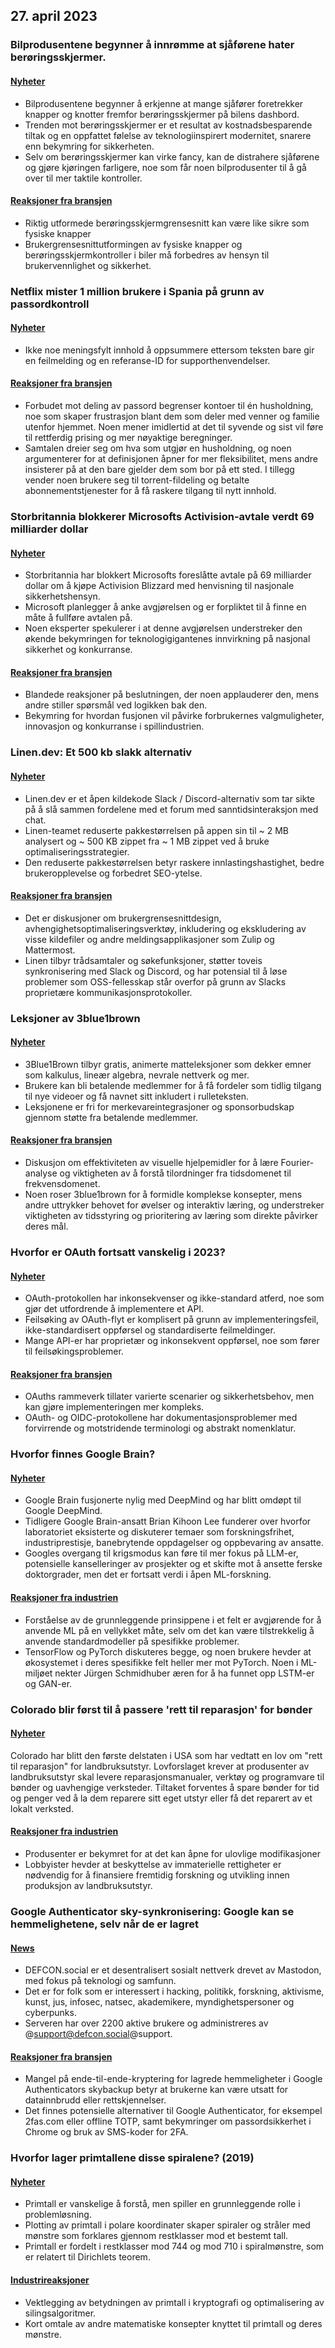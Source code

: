 

<CallToAction />

<Steps>

## 27. april 2023

### Bilprodusentene begynner å innrømme at sjåførene hater berøringsskjermer.

#### [Nyheter](https://slate.com/business/2023/04/cars-buttons-touchscreens-vw-porsche-nissan-hyundai.html)

- Bilprodusentene begynner å erkjenne at mange sjåfører foretrekker knapper og knotter fremfor berøringsskjermer på bilens dashbord.
- Trenden mot berøringsskjermer er et resultat av kostnadsbesparende tiltak og en oppfattet følelse av teknologiinspirert modernitet, snarere enn bekymring for sikkerheten.
- Selv om berøringsskjermer kan virke fancy, kan de distrahere sjåførene og gjøre kjøringen farligere, noe som får noen bilprodusenter til å gå over til mer taktile kontroller.

#### [Reaksjoner fra bransjen](http://news.ycombinator.com/item?id=35720865)

- Riktig utformede berøringsskjermgrensesnitt kan være like sikre som fysiske knapper
- Brukergrensesnittutformingen av fysiske knapper og berøringsskjermkontroller i biler må forbedres av hensyn til brukervennlighet og sikkerhet.

### Netflix mister 1 million brukere i Spania på grunn av passordkontroll

#### [Nyheter](https://www.bloomberg.com/news/articles/2023-04-25/netflix-loses-1-million-users-in-spain-over-password-policing)

- Ikke noe meningsfylt innhold å oppsummere ettersom teksten bare gir en feilmelding og en referanse-ID for supporthenvendelser.

#### [Reaksjoner fra bransjen](http://news.ycombinator.com/item?id=35710269)

- Forbudet mot deling av passord begrenser kontoer til én husholdning, noe som skaper frustrasjon blant dem som deler med venner og familie utenfor hjemmet. Noen mener imidlertid at det til syvende og sist vil føre til rettferdig prising og mer nøyaktige beregninger.
- Samtalen dreier seg om hva som utgjør en husholdning, og noen argumenterer for at definisjonen åpner for mer fleksibilitet, mens andre insisterer på at den bare gjelder dem som bor på ett sted. I tillegg vender noen brukere seg til torrent-fildeling og betalte abonnementstjenester for å få raskere tilgang til nytt innhold.

### Storbritannia blokkerer Microsofts Activision-avtale verdt 69 milliarder dollar

#### [Nyheter](https://www.bloomberg.com/news/articles/2023-04-26/microsoft-s-69-billion-activision-deal-blocked-by-uk-watchdog)

- Storbritannia har blokkert Microsofts foreslåtte avtale på 69 milliarder dollar om å kjøpe Activision Blizzard med henvisning til nasjonale sikkerhetshensyn.
- Microsoft planlegger å anke avgjørelsen og er forpliktet til å finne en måte å fullføre avtalen på.
- Noen eksperter spekulerer i at denne avgjørelsen understreker den økende bekymringen for teknologigigantenes innvirkning på nasjonal sikkerhet og konkurranse.

#### [Reaksjoner fra bransjen](http://news.ycombinator.com/item?id=35711968)

- Blandede reaksjoner på beslutningen, der noen applauderer den, mens andre stiller spørsmål ved logikken bak den.
- Bekymring for hvordan fusjonen vil påvirke forbrukernes valgmuligheter, innovasjon og konkurranse i spillindustrien.

### Linen.dev: Et 500 kb slakk alternativ

#### [Nyheter](https://www.linen.dev/s/linen/t/10511167/linen-dev-the-500kb-slack-alternative)

- Linen.dev er et åpen kildekode Slack / Discord-alternativ som tar sikte på å slå sammen fordelene med et forum med sanntidsinteraksjon med chat.
- Linen-teamet reduserte pakkestørrelsen på appen sin til ~ 2 MB analysert og ~ 500 KB zippet fra ~ 1 MB zippet ved å bruke optimaliseringsstrategier.
- Den reduserte pakkestørrelsen betyr raskere innlastingshastighet, bedre brukeropplevelse og forbedret SEO-ytelse.

#### [Reaksjoner fra bransjen](http://news.ycombinator.com/item?id=35718417)

- Det er diskusjoner om brukergrensesnittdesign, avhengighetsoptimaliseringsverktøy, inkludering og ekskludering av visse kildefiler og andre meldingsapplikasjoner som Zulip og Mattermost.
- Linen tilbyr trådsamtaler og søkefunksjoner, støtter toveis synkronisering med Slack og Discord, og har potensial til å løse problemer som OSS-fellesskap står overfor på grunn av Slacks proprietære kommunikasjonsprotokoller.

### Leksjoner av 3blue1brown

#### [Nyheter](https://www.3blue1brown.com/)

- 3Blue1Brown tilbyr gratis, animerte matteleksjoner som dekker emner som kalkulus, lineær algebra, nevrale nettverk og mer.
- Brukere kan bli betalende medlemmer for å få fordeler som tidlig tilgang til nye videoer og få navnet sitt inkludert i rulleteksten.
- Leksjonene er fri for merkevareintegrasjoner og sponsorbudskap gjennom støtte fra betalende medlemmer.

#### [Reaksjoner fra bransjen](http://news.ycombinator.com/item?id=35714228)

- Diskusjon om effektiviteten av visuelle hjelpemidler for å lære Fourier-analyse og viktigheten av å forstå tilordninger fra tidsdomenet til frekvensdomenet.
- Noen roser 3blue1brown for å formidle komplekse konsepter, mens andre uttrykker behovet for øvelser og interaktiv læring, og understreker viktigheten av tidsstyring og prioritering av læring som direkte påvirker deres mål.

### Hvorfor er OAuth fortsatt vanskelig i 2023?

#### [Nyheter](https://www.nango.dev/blog/why-is-oauth-still-hard)

- OAuth-protokollen har inkonsekvenser og ikke-standard atferd, noe som gjør det utfordrende å implementere et API.
- Feilsøking av OAuth-flyt er komplisert på grunn av implementeringsfeil, ikke-standardisert oppførsel og standardiserte feilmeldinger.
- Mange API-er har proprietær og inkonsekvent oppførsel, noe som fører til feilsøkingsproblemer.

#### [Reaksjoner fra bransjen](http://news.ycombinator.com/item?id=35713518)

- OAuths rammeverk tillater varierte scenarier og sikkerhetsbehov, men kan gjøre implementeringen mer kompleks.
- OAuth- og OIDC-protokollene har dokumentasjonsproblemer med forvirrende og motstridende terminologi og abstrakt nomenklatur.

### Hvorfor finnes Google Brain?

#### [Nyheter](https://www.moderndescartes.com/essays/why_brain/)

- Google Brain fusjonerte nylig med DeepMind og har blitt omdøpt til Google DeepMind.
- Tidligere Google Brain-ansatt Brian Kihoon Lee funderer over hvorfor laboratoriet eksisterte og diskuterer temaer som forskningsfrihet, industriprestisje, banebrytende oppdagelser og oppbevaring av ansatte.
- Googles overgang til krigsmodus kan føre til mer fokus på LLM-er, potensielle kanselleringer av prosjekter og et skifte mot å ansette ferske doktorgrader, men det er fortsatt verdi i åpen ML-forskning.

#### [Reaksjoner fra industrien](http://news.ycombinator.com/item?id=35716216)

- Forståelse av de grunnleggende prinsippene i et felt er avgjørende for å anvende ML på en vellykket måte, selv om det kan være tilstrekkelig å anvende standardmodeller på spesifikke problemer.
- TensorFlow og PyTorch diskuteres begge, og noen brukere hevder at økosystemet i deres spesifikke felt heller mer mot PyTorch. Noen i ML-miljøet nekter Jürgen Schmidhuber æren for å ha funnet opp LSTM-er og GAN-er.

### Colorado blir først til å passere 'rett til reparasjon' for bønder

#### [Nyheter](https://www.wivb.com/news/colorado-becomes-1st-to-pass-right-to-repair-for-farmers/)

Colorado har blitt den første delstaten i USA som har vedtatt en lov om "rett til reparasjon" for landbruksutstyr.
Lovforslaget krever at produsenter av landbruksutstyr skal levere reparasjonsmanualer, verktøy og programvare til bønder og uavhengige verksteder.
Tiltaket forventes å spare bønder for tid og penger ved å la dem reparere sitt eget utstyr eller få det reparert av et lokalt verksted.

#### [Reaksjoner fra industrien](http://news.ycombinator.com/item?id=35714294)

- Produsenter er bekymret for at det kan åpne for ulovlige modifikasjoner
- Lobbyister hevder at beskyttelse av immaterielle rettigheter er nødvendig for å finansiere fremtidig forskning og utvikling innen produksjon av landbruksutstyr.

### Google Authenticator sky-synkronisering: Google kan se hemmelighetene, selv når de er lagret

#### [News](https://defcon.social/@mysk/110262313275622023)

- DEFCON.social er et desentralisert sosialt nettverk drevet av Mastodon, med fokus på teknologi og samfunn.
- Det er for folk som er interessert i hacking, politikk, forskning, aktivisme, kunst, jus, infosec, natsec, akademikere, myndighetspersoner og cyberpunks.
- Serveren har over 2200 aktive brukere og administreres av @support@defcon.social@support.

#### [Reaksjoner fra bransjen](http://news.ycombinator.com/item?id=35708869)

- Mangel på ende-til-ende-kryptering for lagrede hemmeligheter i Google Authenticators skybackup betyr at brukerne kan være utsatt for datainnbrudd eller rettskjennelser.
- Det finnes potensielle alternativer til Google Authenticator, for eksempel 2fas.com eller offline TOTP, samt bekymringer om passordsikkerhet i Chrome og bruk av SMS-koder for 2FA.

### Hvorfor lager primtallene disse spiralene? (2019)

#### [Nyheter](https://www.3blue1brown.com/lessons/prime-spirals)

- Primtall er vanskelige å forstå, men spiller en grunnleggende rolle i problemløsning.
- Plotting av primtall i polare koordinater skaper spiraler og stråler med mønstre som forklares gjennom restklasser mod et bestemt tall.
- Primtall er fordelt i restklasser mod 744 og mod 710 i spiralmønstre, som er relatert til Dirichlets teorem.

#### [Industrireaksjoner](http://news.ycombinator.com/item?id=35708359)

- Vektlegging av betydningen av primtall i kryptografi og optimalisering av silingsalgoritmer.
- Kort omtale av andre matematiske konsepter knyttet til primtall og deres mønstre.

</Steps>